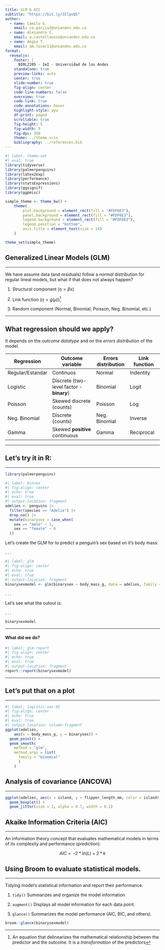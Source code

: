 ```yaml
---
title: GLM & AIC
subtitle: "https://bit.ly/3IlpxQ5"
author:
  - name: Camilo G.
    email: ca.garcia2@uniandes.edu.co
  - name: Alejandro C.
    email: a.castellanoss@uniandes.edu.co
  - name: Angie T.
    email: am.tovar11@uniandes.edu.co
format:
  revealjs:
    footer: |
      BIOL2205 - IeI - Universidad de los Andes
    standalone: true
    preview-links: auto
    center: true
    slide-number: true
    fig-align: center
    code-line-numbers: false
    overview: true
    code-link: true
    code-annotations: hover
    highlight-style: ayu
    df-print: paged
    scrollable: true
    fig-height: 5
    fig-width: 5
    fig-dpi: 350
    theme: ../theme.scss
    bibliography: ../references.bib
---
```


```r
#| label: theme-set
#| eval: true
library(tidyverse)
library(palmerpenguins)
library(latex2exp)
library(performance)
library(statsExpressions)
library(ggsignif)
library(ggpmisc)

simple_theme <- theme_bw() +
    theme(
        plot.background = element_rect(fill = "#FDF6E3"),
        panel.background = element_rect(fill = "#FDF6E3"),
        legend.background = element_rect(fill = "#FDF6E3"),
        legend.position = "bottom",
        axis.title = element_text(size = 14)
    )

theme_set(simple_theme)
```

## Generalized Linear Models (GLM)

------------------------------------------------------------------------

We have assume data (and residuals) follow a *normal* distribution for regular lineal models, but what if that does not always happen?

::: incremental
1.  Structural component ($\eta = \beta x$)

2.  Link function ($\eta = g(\mu)$)[^1]

3.  Random component (Normal, Binomial, Poisson, Neg. Binomial, etc.)
:::

[^1]: An equation that delinearizes the mathematical relationship between the predictor and the outcome. It is a *transformation* of the predictors

------------------------------------------------------------------------

## What regression should we apply? {.smaller}


It depends on the *outcome datatype* and on the *errors distribution* of the model.


| Regression       | Outcome variable               | Errors distribution | Link function |
|----------------|------------------------|----------------|----------------|
| Regular/Estandar | Continuos                      | Normal              | Indentity     |
| Logistic         | Discrete (two-level factor - **binary**)    | Binomial            | Logit         |
| Poisson          | Skewed discrete (counts)       | Poisson             | Log           |
| Neg. Binomial    | Discrete (counts)              | Neg. Binomial       | Inverse       |
| Gamma            | Skewed **positive** continuous | Gamma               | Reciprocal    |

------------------------------------------------------------------------

## Let's try it in R:

***

```r
library(palmerpenguins)
```

```r
#| label: binsex
#| fig-align: center
#| echo: true
#| eval: true
#| output-location: fragment
adelies <- penguins |>
  filter(species == "Adelie") |>
  drop_na() |>
  mutate(binarysex = case_when(
    sex == "male" ~ 1,
    sex == "female" ~ 0
  ))
```

Let's create the GLM for to predict a penguin's sex based on it's body mass:

. . . 

```r
#| label: glm
#| fig-align: center
#| echo: true
#| eval: true
#| output-location: fragment
binarysexmodel <- glm(binarysex ~ body_mass_g, data = adelies, family = "binomial")
```

. . .

Let's see what the outout is:

. . .  

```r
binarysexmodel
```

*** 

#### What did we do?

```r
#| label: glm-report
#| fig-align: center
#| echo: true
#| eval: true
#| output-location: fragment
report::report(binarysexmodel)
```

***

## Let's put that on a plot

***

```r
#| label: logistic-sex-01
#| fig-align: center
#| echo: true
#| eval: true
#| output-location: column-fragment
ggplot(adelies, 
    aes(x = body_mass_g, y = binarysex)) +
  geom_point() +
  geom_smooth(
    method = "glm", 
    method.args = list(
      family = "binomial"
      )
    )
```

## Analysis of covariance (ANCOVA)
 
***

```r
ggplot(adelies, aes(x = island, y = flipper_length_mm, color = island)) +
  geom_boxplot() +
  geom_jitter(size = 2, alpha = 0.7, width = 0.1)
```


## Akaike Information Criteria (AIC)

------------------------------------------------------------------------

An information theory concept that evaluates mathematical models in terms of its complexity and performance (prediction):

$$AIC=−2*ln(L)+2*k$$

## Using Broom to evaluate statistical models.

------------------------------------------------------------------------

Tidying model's statistical information and report their performance.

::: incremental
1.  `tidy()` Summarizes and organize the model information

2.  `augment()` Displays all model information for each data point.

3.  `glance()` Summarizes the model performance (AIC, BIC, and others).
:::



```r
broom::glance(binarysexmodel)
```